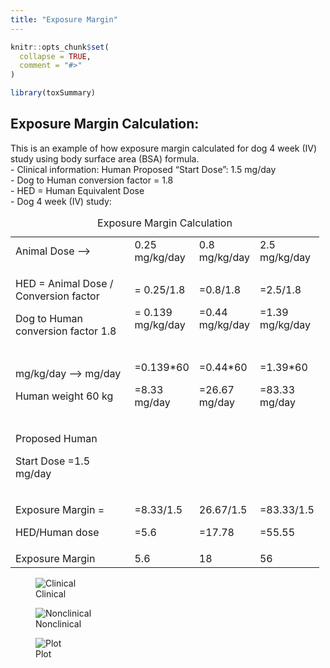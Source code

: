 ```yaml
---
title: "Exposure Margin"
---
```


```r
knitr::opts_chunk$set(
  collapse = TRUE,
  comment = "#>"
)
```

```r
library(toxSummary)
```

## Exposure Margin Calculation:
This is an example of how exposure margin calculated for dog 4 week (IV) study using 
body surface area (BSA) formula.    
- Clinical information: Human Proposed "Start Dose": 1.5 mg/day   
- Dog to Human conversion factor = 1.8   
- HED = Human Equivalent Dose   
- Dog 4 week (IV) study:    


+---------------------------------------+-------------------+-----------------+-----------------+
| Animal Dose ---\>                     | 0.25 mg/kg/day    | 0.8 mg/kg/day   | 2.5 mg/kg/day   |
+---------------------------------------+-------------------+-----------------+-----------------+
| HED = Animal Dose / Conversion factor | = 0.25/1.8        | =0.8/1.8        | =2.5/1.8        |
|                                       |                   |                 |                 |
| Dog to Human conversion factor 1.8    | = 0.139 mg/kg/day | =0.44 mg/kg/day | =1.39 mg/kg/day |
+---------------------------------------+-------------------+-----------------+-----------------+
| mg/kg/day ---\> mg/day                | =0.139\*60        | =0.44\*60       | =1.39\*60       |
|                                       |                   |                 |                 |
| Human weight 60 kg                    | =8.33 mg/day      | =26.67 mg/day   | =83.33 mg/day   |
+---------------------------------------+-------------------+-----------------+-----------------+
| Proposed Human                        |                   |                 |                 |
|                                       |                   |                 |                 |
| Start Dose =1.5 mg/day                |                   |                 |                 |
+---------------------------------------+-------------------+-----------------+-----------------+
| Exposure Margin =                     | =8.33/1.5         | 26.67/1.5       | =83.33/1.5      |
|                                       |                   |                 |                 |
| HED/Human dose                        | =5.6              | =17.78          | =55.55          |
+---------------------------------------+-------------------+-----------------+-----------------+
| Exposure Margin                       | 5.6               | 18              | 56              |
+---------------------------------------+-------------------+-----------------+-----------------+


: Exposure Margin Calculation


![Clinical](https://user-images.githubusercontent.com/31291716/215581375-b351f896-2aa8-4097-9b41-96dc290be739.jpg)


![Nonclinical](https://user-images.githubusercontent.com/31291716/215581356-ad4420b2-9dd9-4e2b-8a84-f156dbc4f397.jpg)


![Plot](https://user-images.githubusercontent.com/31291716/215581298-b702a8ba-3dc7-4650-8f6a-776bb2301c69.jpg)



